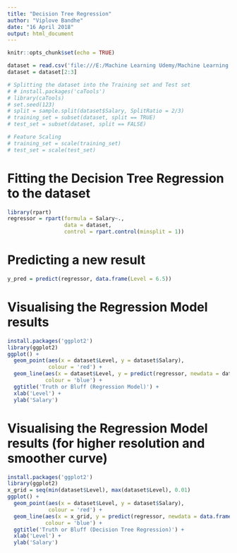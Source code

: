 ---
title: "Decision Tree Regression"
author: "Viplove Bandhe"
date: "16 April 2018"
output: html_document
---

```{r setup, include=FALSE}
knitr::opts_chunk$set(echo = TRUE)
```

```{r}
dataset = read.csv('file:///E:/Machine Learning Udemy/Machine Learning A-Z/Part 2 - Regression/Section 8 - Decision Tree Regression/Decision_Tree_Regression/Position_Salaries.csv')
dataset = dataset[2:3]

# Splitting the dataset into the Training set and Test set
# # install.packages('caTools')
# library(caTools)
# set.seed(123)
# split = sample.split(dataset$Salary, SplitRatio = 2/3)
# training_set = subset(dataset, split == TRUE)
# test_set = subset(dataset, split == FALSE)

# Feature Scaling
# training_set = scale(training_set)
# test_set = scale(test_set)
```

# Fitting the Decision Tree Regression to the dataset
```{r}
library(rpart)
regressor = rpart(formula = Salary~.,
                  data = dataset,
                  control = rpart.control(minsplit = 1))
```

# Predicting a new result
```{r}
y_pred = predict(regressor, data.frame(Level = 6.5))
```

# Visualising the Regression Model results
```{r}
install.packages('ggplot2')
library(ggplot2)
ggplot() +
  geom_point(aes(x = dataset$Level, y = dataset$Salary),
             colour = 'red') +
  geom_line(aes(x = dataset$Level, y = predict(regressor, newdata = dataset)),
            colour = 'blue') +
  ggtitle('Truth or Bluff (Regression Model)') +
  xlab('Level') +
  ylab('Salary')
```

# Visualising the Regression Model results (for higher resolution and smoother curve)
```{r}
install.packages('ggplot2')
library(ggplot2)
x_grid = seq(min(dataset$Level), max(dataset$Level), 0.01)
ggplot() +
  geom_point(aes(x = dataset$Level, y = dataset$Salary),
             colour = 'red') +
  geom_line(aes(x = x_grid, y = predict(regressor, newdata = data.frame(Level = x_grid))),
            colour = 'blue') +
  ggtitle('Truth or Bluff (Decision Tree Regression)') +
  xlab('Level') +
  ylab('Salary') 
```

